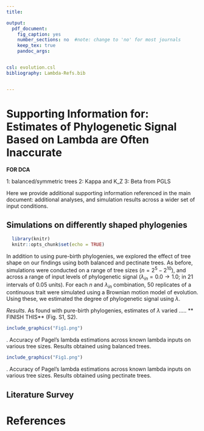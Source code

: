 ```yaml
---
title:

output: 
  pdf_document:
    fig_caption: yes
    number_sections: no  #note: change to 'no' for most journals
    keep_tex: true
    pandoc_args:


csl: evolution.csl
bibliography: Lambda-Refs.bib


---
```

# Supporting Information for: Estimates of Phylogenetic Signal Based on Lambda are Often Inaccurate

**FOR DCA**

1: balanced/symmetric trees
2: Kappa and K_Z
3: Beta from PGLS

Here we provide additional supporting information referenced in the main document: additional analyses, and simulation results across a wider set of input conditions. 

## Simulations on differently shaped phylogenies

```r
  library(knitr)
  knitr::opts_chunk$set(echo = TRUE)
```

In addition to using pure-birth phylogenies, we explored the effect of tree shape on our findings using both balanced and pectinate trees. As before, simulations were conducted on a range of tree sizes ($n=2^5 - 2^{10}$), and across a range of input levels of phylogenetic signal ($\lambda_{in} = 0.0 \to 1.0$; in 21 intervals of 0.05 units). For each $n$ and $\lambda_{in}$ combination, 50 replicates of a continuous trait were simulated using a Brownian motion model of evolution. Using these, we estimated the degree of phylogenetic signal using $\lambda$. \hfill\break

*Results*. As found with pure-birth phylogenies, estimates of $\lambda$ varied ..... ** FINISH THIS** (Fig. S1, S2). 

```r
include_graphics("Fig1.png")  

```

\textbf{Figure S1}. Accuracy of Pagel's lambda estimations across known lambda inputs on various tree sizes. Results obtained using balanced trees. \hfill\break

```r
include_graphics("Fig1.png")  

```

\textbf{Figure S2}. Accuracy of Pagel's lambda estimations across known lambda inputs on various tree sizes. Results obtained using pectinate trees. \hfill\break


## Literature Survey

\newpage

# References

 \setlength{\parindent}{-0.25in}
 \setlength{\leftskip}{0.25in}
 \setlength{\parskip}{8pt}
 \noindent

<div id="refs"></div>
 

